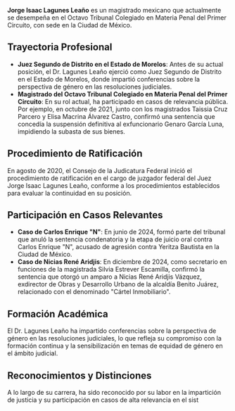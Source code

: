 **Jorge Isaac Lagunes Leaño** es un magistrado mexicano que actualmente se desempeña en el Octavo Tribunal Colegiado en Materia Penal del Primer Circuito, con sede en la Ciudad de México.

## Trayectoria Profesional

- **Juez Segundo de Distrito en el Estado de Morelos**: Antes de su actual posición, el Dr. Lagunes Leaño ejerció como Juez Segundo de Distrito en el Estado de Morelos, donde impartió conferencias sobre la perspectiva de género en las resoluciones judiciales.
- **Magistrado del Octavo Tribunal Colegiado en Materia Penal del Primer Circuito**: En su rol actual, ha participado en casos de relevancia pública. Por ejemplo, en octubre de 2021, junto con los magistrados Taissia Cruz Parcero y Elisa Macrina Álvarez Castro, confirmó una sentencia que concedía la suspensión definitiva al exfuncionario Genaro García Luna, impidiendo la subasta de sus bienes.

## Procedimiento de Ratificación

En agosto de 2020, el Consejo de la Judicatura Federal inició el procedimiento de ratificación en el cargo de juzgador federal del Juez Jorge Isaac Lagunes Leaño, conforme a los procedimientos establecidos para evaluar la continuidad en su posición.

## Participación en Casos Relevantes

- **Caso de Carlos Enrique "N"**: En junio de 2024, formó parte del tribunal que anuló la sentencia condenatoria y la etapa de juicio oral contra Carlos Enrique "N", acusado de agresión contra Yeritza Bautista en la Ciudad de México.
- **Caso de Nicias René Aridjis**: En diciembre de 2024, como secretario en funciones de la magistrada Silvia Estrever Escamilla, confirmó la sentencia que otorgó un amparo a Nicias René Aridjis Vázquez, exdirector de Obras y Desarrollo Urbano de la alcaldía Benito Juárez, relacionado con el denominado "Cártel Inmobiliario".

## Formación Académica

El Dr. Lagunes Leaño ha impartido conferencias sobre la perspectiva de género en las resoluciones judiciales, lo que refleja su compromiso con la formación continua y la sensibilización en temas de equidad de género en el ámbito judicial.

## Reconocimientos y Distinciones

A lo largo de su carrera, ha sido reconocido por su labor en la impartición de justicia y su participación en casos de alta relevancia en el sist
